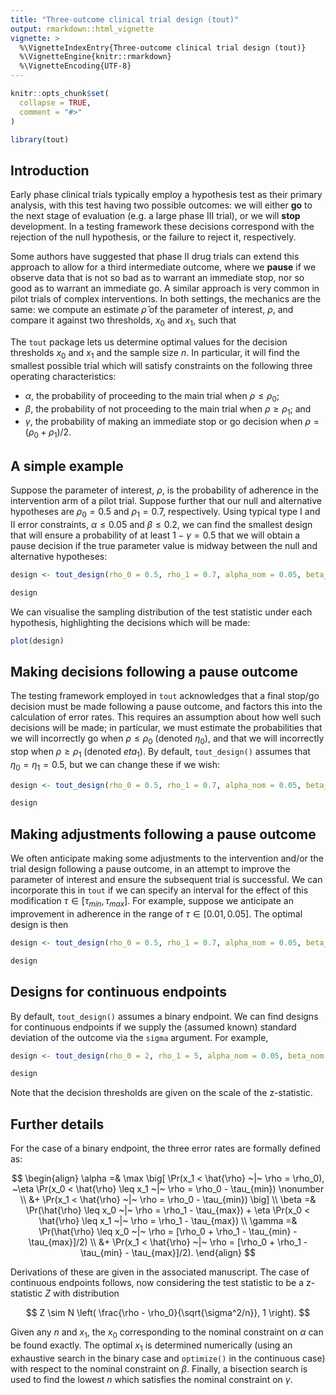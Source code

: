 ```yaml
---
title: "Three-outcome clinical trial design (tout)"
output: rmarkdown::html_vignette
vignette: >
  %\VignetteIndexEntry{Three-outcome clinical trial design (tout)}
  %\VignetteEngine{knitr::rmarkdown}
  %\VignetteEncoding{UTF-8}
---
```


```r
knitr::opts_chunk$set(
  collapse = TRUE,
  comment = "#>"
)
```

```r
library(tout)
```

## Introduction

Early phase clinical trials typically employ a hypothesis test as their primary analysis, with this test having two possible outcomes: we will either **go** to the next stage of evaluation (e.g. a large phase III trial), or we will **stop** development. In a testing framework these decisions correspond with the rejection of the null hypothesis, or the failure to reject it, respectively.

Some authors have suggested that phase II drug trials can extend this approach to allow for a third intermediate outcome, where we **pause** if we observe data that is not so bad as to warrant an immediate stop, nor so good as to warrant an immediate go. A similar approach is very common in pilot trials of complex interventions. In both settings, the mechanics are the same: we compute an estimate $\hat{\rho}$ of the parameter of interest, $\rho$, and compare it against two thresholds, $x_0$ and $x_1$, such that

\begin{equation}\label{eqn:three_outcome}
\text{Decision} = 
\begin{cases}
\text{go} & \text{ if } \hat{\rho} \geq x_1 \\
\text{pause} & \text{ if } x_0 < \hat{\rho} < x_1 \\
\text{stop} & \text{ if } \hat{\rho} < x_0. \\
\end{cases}
\end{equation}

The `tout` package lets us determine optimal values for the decision thresholds $x_0$ and $x_1$ and the sample size $n$. In particular, it will find the smallest possible trial which will satisfy constraints on the following three operating characteristics:

- $\alpha$, the probability of proceeding to the main trial when $\rho \leq \rho_0$;
- $\beta$, the probability of not proceeding to the main trial when $\rho \geq \rho_1$; and
- $\gamma$, the probability of making an immediate stop or go decision when $\rho = (\rho_0 + \rho_1)/2$.

## A simple example

Suppose the parameter of interest, $\rho$, is the probability of adherence in the intervention arm of a pilot trial. Suppose further that our null and alternative hypotheses are $\rho_0 = 0.5$ and $\rho_1 = 0.7$, respectively. Using typical type I and II error constraints, $\alpha \leq 0.05$ and $\beta \leq 0.2$, we can find the smallest design that will ensure a probability of at least $1 - \gamma = 0.5$ that we will obtain a pause decision if the true parameter value is midway between the null and alternative hypotheses:

```r
design <- tout_design(rho_0 = 0.5, rho_1 = 0.7, alpha_nom = 0.05, beta_nom  = 0.2, gamma_nom = 0.5)

design
```
We can visualise the sampling distribution of the test statistic under each hypothesis, highlighting the decisions which will be made:

```r
plot(design)
```

## Making decisions following a pause outcome

The testing framework employed in `tout` acknowledges that a final stop/go decision must be made following a pause outcome, and factors this into the calculation of error rates. This requires an assumption about how well such decisions will be made; in particular, we must estimate the probabilities that we will incorrectly go when $\rho \leq \rho_0$ (denoted $\eta_0$), and that we will incorrectly stop when $\rho \geq \rho_1$ (denoted $eta_1$). By default, `tout_design()` assumes that $\eta_0 = \eta_1 = 0.5$, but we can change these if we wish:

```r
design <- tout_design(rho_0 = 0.5, rho_1 = 0.7, alpha_nom = 0.05, beta_nom  = 0.2, gamma_nom = 0.5, eta_0 = 0.3, eta_1 = 0.4)

design
```

## Making adjustments following a pause outcome

We often anticipate making some adjustments to the intervention and/or the trial design following a pause outcome, in an attempt to improve the parameter of interest and ensure the subsequent trial is successful. We can incorporate this in `tout` if we can specify an interval for the effect of this modification $\tau \in [\tau_{min}, \tau_{max}]$. For example, suppose we anticipate an improvement in adherence in the range of $\tau \in [0.01, 0.05]$. The optimal design is then

```r
design <- tout_design(rho_0 = 0.5, rho_1 = 0.7, alpha_nom = 0.05, beta_nom  = 0.2, gamma_nom = 0.5, tau = c(0.01, 0.05))

design
```

## Designs for continuous endpoints

By default, `tout_design()` assumes a binary endpoint. We can find designs for continuous endpoints if we supply the (assumed known) standard deviation of the outcome via the `sigma` argument. For example,

```r
design <- tout_design(rho_0 = 2, rho_1 = 5, alpha_nom = 0.05, beta_nom  = 0.2, gamma_nom = 0.5, sigma = 7, tau = c(1, 2), max_n = 500)

design
```

Note that the decision thresholds are given on the scale of the z-statistic.

## Further details

For the case of a binary endpoint, the three error rates are formally defined as:

$$
\begin{align}
\alpha =& \max \big[ \Pr(x_1 < \hat{\rho} ~|~ \rho = \rho_0), ~\eta \Pr(x_0 < \hat{\rho} \leq x_1 ~|~ \rho = \rho_0 - \tau_{min}) \nonumber \\
&+ \Pr(x_1 < \hat{\rho} ~|~ \rho = \rho_0 - \tau_{min}) \big] \\
\beta =& \Pr(\hat{\rho} \leq x_0 ~|~ \rho = \rho_1 - \tau_{max}) + \eta \Pr(x_0 < \hat{\rho} \leq x_1 ~|~ \rho = \rho_1 - \tau_{max}) \\
\gamma =& \Pr(\hat{\rho} \leq x_0 ~|~ \rho = [\rho_0 + \rho_1 - \tau_{min} - \tau_{max}]/2) \\
&+ \Pr(x_1 < \hat{\rho} ~|~ \rho = [\rho_0 + \rho_1 - \tau_{min} - \tau_{max}]/2).
\end{align}
$$

Derivations of these are given in the associated manuscript. The case of continuous endpoints follows, now considering the test statistic to be a z-statistic $Z$ with distribution

$$
Z \sim N \left( \frac{\rho - \rho_0}{\sqrt{\sigma^2/n}}, 1 \right).
$$

Given any $n$ and $x_1$, the $x_0$ corresponding to the nominal constraint on $\alpha$ can be found exactly. The optimal $x_1$ is determined numerically (using an exhaustive search in the binary case and `optimize()` in the continuous case) with respect to the nominal constraint on $\beta$. Finally, a bisection search is used to find the lowest $n$ which satisfies the nominal constraint on $\gamma$.


